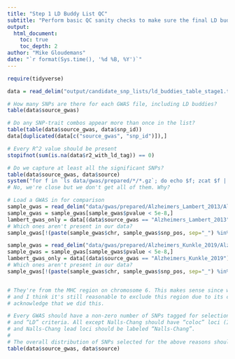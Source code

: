 ```yaml
---
title: "Step 1 LD Buddy List QC"
subtitle: "Perform basic QC sanity checks to make sure the final LD buddy list makes sense"
output: 
  html_document:
    toc: true
    toc_depth: 2
author: "Mike Gloudemans"
date: "`r format(Sys.time(), '%d %B, %Y')`"
---
```


```r
require(tidyverse)

data = read_delim("output/candidate_snp_lists/ld_buddies_table_stage1.tsv", delim="\t")

# How many SNPs are there for each GWAS file, including LD buddies?
table(data$source_gwas)

# Do any SNP-trait combos appear more than once in the list?
table(table(data$source_gwas, data$snp_id))
data[duplicated(data[c("source_gwas", "snp_id")]),]

# Every R^2 value should be present
stopifnot(sum(is.na(data$r2_with_ld_tag)) == 0)

# Do we capture at least all the significant SNPs?
table(data$source_gwas, data$source)
system("for f in `ls data/gwas/prepared/*/*.gz`; do echo $f; zcat $f | awk '{if ($4 < 5e-8) print $0}' | wc -l; done")
# No, we're close but we don't get all of them. Why?

# Load a GWAS in for comparison
sample_gwas = read_delim("data/gwas/prepared/Alzheimers_Lambert_2013/Alzheimers_Lambert_2013.txt.gz", delim="\t")
sample_gwas = sample_gwas[sample_gwas$pvalue < 5e-8,]
lambert_gwas_only = data[(data$source_gwas == "Alzheimers_Lambert_2013") & (grepl("GWAS", data$source)),]
# Which ones aren't present in our data?
sample_gwas[!(paste(sample_gwas$chr, sample_gwas$snp_pos, sep="_") %in% paste(lambert_gwas_only$chr, lambert_gwas_only$pos, sep="_")),]

sample_gwas = read_delim("data/gwas/prepared/Alzheimers_Kunkle_2019/Alzheimers_Kunkle_2019.txt.gz", delim="\t")
sample_gwas = sample_gwas[sample_gwas$pvalue < 5e-8,]
lambert_gwas_only = data[(data$source_gwas == "Alzheimers_Kunkle_2019") & (grepl("GWAS", data$source)),]
# Which ones aren't present in our data?
sample_gwas[!(paste(sample_gwas$chr, sample_gwas$snp_pos, sep="_") %in% paste(lambert_gwas_only$chr, lambert_gwas_only$pos, sep="_")),]


# They're from the MHC region on chromosome 6. This makes sense since we excluded this region,
# and I think it's still reasonable to exclude this region due to its complexity, as long as we
# acknowledge that we did this.

# Every GWAS should have a non-zero number of SNPs tagged for selection by “GWAS” 
# and “LD” criteria. All except Nalls-Chang should have “coloc” loci (I think), 
# and Nalls-Chang lead loci should be labeled “Nalls-Chang”.
#
# The overall distribution of SNPs selected for the above reasons should make sense.
table(data$source_gwas, data$source)
```

